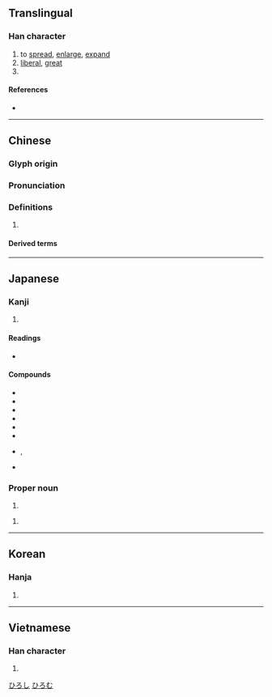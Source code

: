 {{character info/new}}
==Translingual==

===Han character===
{{Han char|rn=57|rad=弓|as=02|sn=5|four=12230|canj=NI,XNI|ids=⿰弓厶}}

# to [[spread]], [[enlarge]], [[expand]]
# [[liberal]], [[great]]
# {{surname|lang=zh}}

====References====
* {{Han ref|kx=0356.170|dkj=09709|dj=0673.020|hdz=20990.150|uh=5F18|ud=24344|bh=A5B0|bd=42416}}

----

==Chinese==
{{zh-forms}}

===Glyph origin===
{{Han etym}}

===Pronunciation===
{{zh-pron
|m=hóng
|m-s=
|c=wang4
|c-t=
|g=
|h=pfs=
|j=
|mb=
|md=
|mn=hông
|mn-t=hong5
|w=
|x=
|mc=y
|oc=y
|cat=v,a,pn
}}

===Definitions===
{{zh-hanzi}}

# {{rfdef|lang=zh}}

====Derived terms====
{{zh-der|函弘|寬弘|弘化|弘大|弘揚|弘法|弘道|弘量}}

----

==Japanese==

===Kanji===
{{ja-kanji|grade=|rs=弓02}}

# {{defn|lang=ja|sort=弓02}}

====Readings====
* {{ja-readings
|goon=ぐ
|kanon=こう
|kun=ひろ-い, ひろ-まる, ひろ-める
}}

====Compounds====
* {{ja-r|弘誓|ぐぜい}}
* {{ja-r|弘法|ぐほう|gloss=[[mission]]}}
* {{ja-r|弘遠|こうえん}}
* {{ja-r|弘済会|こうさいかい|gloss=an association of [[wide]] relief}}
* {{ja-r|弘大|こうだい|gloss=[[wide]]}}
* {{ja-r|弘道|こうどう|gloss=[[mission]]}}
* {{ja-r|弘布|こうふ|ぐぶ}}, {{ja-r|弘布|ぐぶ|gloss=[[spread]]}}
* {{ja-r|弘報|こうほう|gloss=[[publicity]]}}

===Proper noun===
{{ja-pos|proper|ひろし}}

# {{given name|male|lang=ja}}

{{ja-pos|proper|ひろむ}}

# {{given name|male|lang=ja}}

[[Category:Japanese male given names|ひろし]]
[[Category:Japanese male given names|ひろむ]]

----

==Korean==

===Hanja===
{{ko-hanja|hangeul=홍|eumhun=|rv=hong|mr=hong|y=hong}}

# {{defn|lang=ko|sort=弓02}}

----

==Vietnamese==

===Han character===
{{vi-hantu|[[hoằng]], [[ngoằng]]|rs=弓02}}

# {{defn|lang=vi|sort=弓02}}